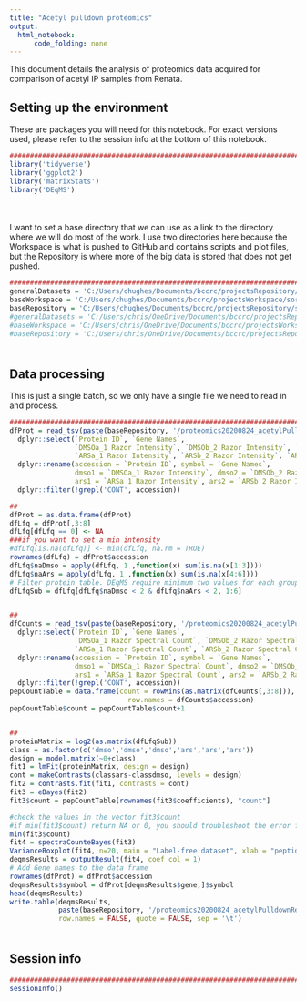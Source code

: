 ```yaml
---
title: "Acetyl pulldown proteomics"
output:
  html_notebook:
      code_folding: none
---
```


This document details the analysis of proteomics data acquired for comparison of acetyl IP samples from Renata. 

## Setting up the environment

These are packages you will need for this notebook. For exact versions used, please refer to the session info at the bottom of this notebook.

```r
##########################################################################################
library('tidyverse')
library('ggplot2')
library('matrixStats')
library('DEqMS')
```

<div style="margin-bottom:50px;"></div>

I want to set a base directory that we can use as a link to the directory where we will do most of the work. I use two directories here because the Workspace is what is pushed to GitHub and contains scripts and plot files, but the Repository is where more of the big data is stored that does not get pushed.

```r
##########################################################################################
generalDatasets = 'C:/Users/chughes/Documents/bccrc/projectsRepository/generalDatasets'
baseWorkspace = 'C:/Users/chughes/Documents/bccrc/projectsWorkspace/sorensenLab/relatedToOthers'
baseRepository = 'C:/Users/chughes/Documents/bccrc/projectsRepository/sorensenLab/relatedToOthers'
#generalDatasets = 'C:/Users/chris/OneDrive/Documents/bccrc/projectsRepository/generalDatasets'
#baseWorkspace = 'C:/Users/chris/OneDrive/Documents/bccrc/projectsWorkspace/sorensenLab/relatedToYbx1'
#baseRepository = 'C:/Users/chris/OneDrive/Documents/bccrc/projectsRepository/sorensenLab/relatedToYbx1'
```

<div style="margin-bottom:50px;"></div>

## Data processing

This is just a single batch, so we only have a single file we need to read in and process.

```r
##########################################################################################
dfProt = read_tsv(paste(baseRepository, '/proteomics20200824_acetylPulldownRenata/combined_protein.tsv', sep = '')) %>%
  dplyr::select(`Protein ID`, `Gene Names`, 
                `DMSOa_1 Razor Intensity`, `DMSOb_2 Razor Intensity`, `DMSOc_3 Razor Intensity`,
                `ARSa_1 Razor Intensity`, `ARSb_2 Razor Intensity`, `ARSc_3 Razor Intensity`) %>%
  dplyr::rename(accession = `Protein ID`, symbol = `Gene Names`, 
                dmso1 = `DMSOa_1 Razor Intensity`, dmso2 = `DMSOb_2 Razor Intensity`, dmso3 = `DMSOc_3 Razor Intensity`,
                ars1 = `ARSa_1 Razor Intensity`, ars2 = `ARSb_2 Razor Intensity`, ars3 = `ARSc_3 Razor Intensity`) %>%
  dplyr::filter(!grepl('CONT', accession))

##
dfProt = as.data.frame(dfProt)
dfLfq = dfProt[,3:8]
dfLfq[dfLfq == 0] <- NA
###if you want to set a min intensity
#dfLfq[is.na(dfLfq)] <- min(dfLfq, na.rm = TRUE)
rownames(dfLfq) = dfProt$accession
dfLfq$naDmso = apply(dfLfq, 1 ,function(x) sum(is.na(x[1:3])))
dfLfq$naArs = apply(dfLfq, 1 ,function(x) sum(is.na(x[4:6])))
# Filter protein table. DEqMS require minimum two values for each group.
dfLfqSub = dfLfq[dfLfq$naDmso < 2 & dfLfq$naArs < 2, 1:6]


##
dfCounts = read_tsv(paste(baseRepository, '/proteomics20200824_acetylPulldownRenata/combined_protein.tsv', sep = '')) %>%
  dplyr::select(`Protein ID`, `Gene Names`, 
                `DMSOa_1 Razor Spectral Count`, `DMSOb_2 Razor Spectral Count`, `DMSOc_3 Razor Spectral Count`,
                `ARSa_1 Razor Spectral Count`, `ARSb_2 Razor Spectral Count`, `ARSc_3 Razor Spectral Count`) %>%
  dplyr::rename(accession = `Protein ID`, symbol = `Gene Names`, 
                dmso1 = `DMSOa_1 Razor Spectral Count`, dmso2 = `DMSOb_2 Razor Spectral Count`, dmso3 = `DMSOc_3 Razor Spectral Count`,
                ars1 = `ARSa_1 Razor Spectral Count`, ars2 = `ARSb_2 Razor Spectral Count`, ars3 = `ARSc_3 Razor Spectral Count`) %>%
  dplyr::filter(!grepl('CONT', accession))
pepCountTable = data.frame(count = rowMins(as.matrix(dfCounts[,3:8])),
                             row.names = dfCounts$accession)
pepCountTable$count = pepCountTable$count+1


##
proteinMatrix = log2(as.matrix(dfLfqSub))
class = as.factor(c('dmso','dmso','dmso','ars','ars','ars'))
design = model.matrix(~0+class)
fit1 = lmFit(proteinMatrix, design = design)
cont = makeContrasts(classars-classdmso, levels = design)
fit2 = contrasts.fit(fit1, contrasts = cont)
fit3 = eBayes(fit2)
fit3$count = pepCountTable[rownames(fit3$coefficients), "count"]

#check the values in the vector fit3$count
#if min(fit3$count) return NA or 0, you should troubleshoot the error first
min(fit3$count)
fit4 = spectraCounteBayes(fit3)
VarianceBoxplot(fit4, n=20, main = "Label-free dataset", xlab = "peptide count + 1")
deqmsResults = outputResult(fit4, coef_col = 1)
# Add Gene names to the data frame
rownames(dfProt) = dfProt$accession
deqmsResults$symbol = dfProt[deqmsResults$gene,]$symbol
head(deqmsResults)
write.table(deqmsResults,
            paste(baseRepository, '/proteomics20200824_acetylPulldownRenata/dataset_deqmsAnalysisArs-Dmso.tsv', sep = ''), 
            row.names = FALSE, quote = FALSE, sep = '\t')
```

<div style="margin-bottom:50px;"></div>

## Session info

```r
##########################################################################################
sessionInfo()
```

